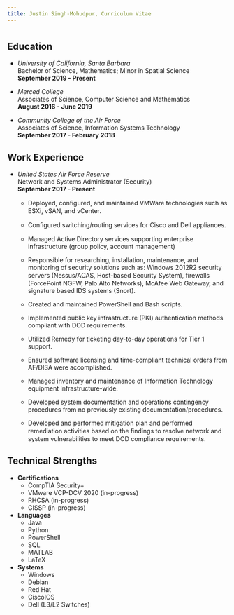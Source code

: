 ---
title: Justin Singh-Mohudpur, Curriculum Vitae
---

# {.tabset}

## Education

  - *University of California, Santa Barbara*\
    Bachelor of Science, Mathematics; Minor in Spatial Science\
    **September 2019 - Present**\
    
  - *Merced College*\
    Associates of Science, Computer Science and Mathematics\
    **August 2016 - June 2019**\
    
  - *Community College of the Air Force*\
    Associates of Science, Information Systems Technology\
    **September 2017 - February 2018**\

## Work Experience
  - *United States Air Force Reserve*\
    Network and Systems Administrator (Security)\
    **September 2017 - Present**\
      * Deployed, conﬁgured, and maintained VMWare technologies such as ESXi, vSAN, and vCenter.
      
      * Conﬁgured switching/routing services for Cisco and Dell appliances.
      
      * Managed Active Directory services supporting enterprise infrastructure (group policy, account management)
      
      * Responsible for researching, installation, maintenance, and monitoring of security solutions such as: Windows 2012R2 security servers (Nessus/ACAS, Host-based Security System), ﬁrewalls (ForcePoint NGFW, Palo Alto Networks), McAfee Web Gateway, and signature based IDS systems (Snort).
      
      * Created and maintained PowerShell and Bash scripts.
      
      * Implemented public key infrastructure (PKI) authentication methods compliant with DOD requirements.
      
      * Utilized Remedy for ticketing day-to-day operations for Tier 1 support.
      
      * Ensured software licensing and time-compliant technical orders from AF/DISA were accomplished.
      
      * Managed inventory and maintenance of Information Technology equipment infrastructure-wide.
      
      * Developed system documentation and operations contingency procedures from no previously existing documentation/procedures.
      
      * Developed and performed mitigation plan and performed remediation activities based on the ﬁndings to resolve network and system vulnerabilities to meet DOD compliance requirements.

## Technical Strengths
  - **Certifications**
    * CompTIA Security+
    * VMware VCP-DCV 2020 (in-progress)
    * RHCSA (in-progress)
    * CISSP (in-progress)
    
  - **Languages**
    * Java
    * Python
    * PowerShell
    * SQL
    * MATLAB
    * LaTeX
    
  - **Systems**
    * Windows
    * Debian
    * Red Hat
    * CiscoIOS
    * Dell (L3/L2 Switches)
